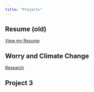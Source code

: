 ```yaml
---
title: "Projects"
---
```


## Resume (old)

<a href="files/ResumeJan24.pdf"target="_blank">View my Resume</a>


## Worry and Climate Change

[Research](604 Final/604FinalProject.html)

## Project 3
